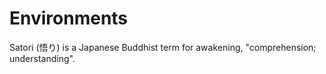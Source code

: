 # Environments

Satori (悟り) is a Japanese Buddhist term for awakening, "comprehension; understanding".
